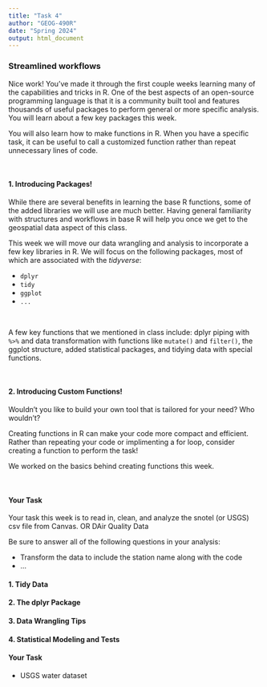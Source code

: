 ```yaml
---
title: "Task 4"
author: "GEOG-490R"
date: "Spring 2024"
output: html_document
---
```


### Streamlined workflows

Nice work! You've made it through the first couple weeks learning many of the capabilities and tricks in R. One of the best aspects of an open-source programming language is that it is a community built tool and features thousands of useful packages to perform general or more specific analysis. You will learn about a few key packages this week.

You will also learn how to make functions in R. When you have a specific task, it can be useful to call a customized function rather than repeat unnecessary lines of code.

\

#### 1. Introducing Packages!

While there are several benefits in learning the base R functions, some of the added libraries we will use are much better. Having general familiarity with structures and workflows in base R will help you once we get to the geospatial data aspect of this class.

This week we will move our data wrangling and analysis to incorporate a few key libraries in R. We will focus on the following packages, most of which are associated with the *tidyverse*:

- `dplyr`
- `tidy`
- `ggplot`
- `...`

\

A few key functions that we mentioned in class include: dplyr piping with `%>%` and data transformation with functions like `mutate()` and `filter()`, the ggplot structure, added statistical packages, and tidying data with special functions.

\

#### 2. Introducing Custom Functions!

Wouldn't you like to build your own tool that is tailored for your need? Who wouldn't?

Creating functions in R can make your code more compact and efficient. Rather than repeating your code or implimenting a for loop, consider creating a function to perform the task!

We worked on the basics behind creating functions this week.


\

#### Your Task

Your task this week is to read in, clean, and analyze the snotel (or USGS) csv file from Canvas. OR DAir Quality Data

Be sure to answer all of the following questions in your analysis:

* Transform the data to include the station name along with the code
* ...


#### 1. Tidy Data
#### 2. The dplyr Package
#### 3. Data Wrangling Tips
#### 4. Statistical Modeling and Tests
#### Your Task




- USGS water dataset